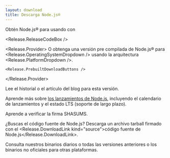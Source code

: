 ```yaml
---
layout: download
title: Descarga Node.js®
---
```


<section>
  Obtén Node.js® <Release.VersionDropdown /> para <Release.OperatingSystemDropdown /> usando <Release.InstallationMethodDropdown /> con <Release.PackageManagerDropdown />

  <Release.ReleaseCodeBox />

  <Release.Provider>
    O obtenga una versión pre compilada de Node.js® para <Release.OperatingSystemDropdown /> usando la arquitectura <Release.PlatformDropdown />.

    <Release.PrebuiltDownloadButtons />
  </Release.Provider>
</section>

<section>
  Lee <Release.ChangelogLink>el historial</Release.ChangelogLink> o <Release.BlogPostLink>el artículo del blog</Release.BlogPostLink> para esta versión.

  Aprende más sobre [los lanzamientos de Node.js](/about/previous-releases), incluyendo el calendario de lanzamientos y el estado LTS (soporte de largo plazo).

  Aprende a <LinkWithArrow href="https://github.com/nodejs/node#verifying-binaries">verificar</LinkWithArrow> la firma SHASUMS.

  ¿Buscas el código fuente de Node.js? Descarga un archivo tarball firmado con el <Release.DownloadLink kind="source">código fuente de Node.js</Release.DownloadLink>.

  Consulta nuestros binarios <LinkWithArrow href="https://nodejs.org/download/nightly/">diarios</LinkWithArrow> o todas las <LinkWithArrow href="https://nodejs.org/download/release/">versiones anteriores</LinkWithArrow> o los binarios <LinkWithArrow href="https://unofficial-builds.nodejs.org/download/">no oficiales</LinkWithArrow> para otras plataformas.
</section>
